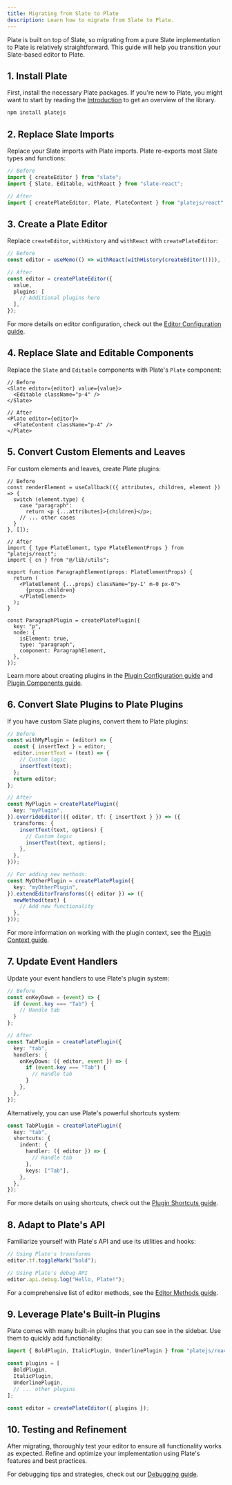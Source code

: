 ```yaml
---
title: Migrating from Slate to Plate
description: Learn how to migrate from Slate to Plate.
---
```


Plate is built on top of Slate, so migrating from a pure Slate implementation to Plate is relatively straightforward. This guide will help you transition your Slate-based editor to Plate.

## 1. Install Plate

First, install the necessary Plate packages. If you're new to Plate, you might want to start by reading the [Introduction](/docs/installation) to get an overview of the library.

```bash
npm install platejs
```

## 2. Replace Slate Imports

Replace your Slate imports with Plate imports. Plate re-exports most Slate types and functions:

```ts
// Before
import { createEditor } from "slate";
import { Slate, Editable, withReact } from "slate-react";

// After
import { createPlateEditor, Plate, PlateContent } from "platejs/react";
```

## 3. Create a Plate Editor

Replace `createEditor`, `withHistory` and `withReact` with `createPlateEditor`:

```ts
// Before
const editor = useMemo(() => withReact(withHistory(createEditor()))), []);

// After
const editor = createPlateEditor({
  value,
  plugins: [
    // Additional plugins here
  ],
});
```

For more details on editor configuration, check out the [Editor Configuration guide](/docs/editor).

## 4. Replace Slate and Editable Components

Replace the `Slate` and `Editable` components with Plate's `Plate` component:

```tsx
// Before
<Slate editor={editor} value={value}>
  <Editable className="p-4" />
</Slate>

// After
<Plate editor={editor}>
  <PlateContent className="p-4" />
</Plate>
```

## 5. Convert Custom Elements and Leaves

For custom elements and leaves, create Plate plugins:

```tsx
// Before
const renderElement = useCallback(({ attributes, children, element }) => {
  switch (element.type) {
    case "paragraph":
      return <p {...attributes}>{children}</p>;
    // ... other cases
  }
}, []);

// After
import { type PlateElement, type PlateElementProps } from "platejs/react";
import { cn } from "@/lib/utils";

export function ParagraphElement(props: PlateElementProps) {
  return (
    <PlateElement {...props} className="py-1' m-0 px-0">
      {props.children}
    </PlateElement>
  );
}

const ParagraphPlugin = createPlatePlugin({
  key: "p",
  node: {
    isElement: true,
    type: "paragraph",
    component: ParagraphElement,
  },
});
```

Learn more about creating plugins in the [Plugin Configuration guide](/docs/plugin) and [Plugin Components guide](/docs/plugin-components).

## 6. Convert Slate Plugins to Plate Plugins

If you have custom Slate plugins, convert them to Plate plugins:

```ts
// Before
const withMyPlugin = (editor) => {
  const { insertText } = editor;
  editor.insertText = (text) => {
    // Custom logic
    insertText(text);
  };
  return editor;
};

// After
const MyPlugin = createPlatePlugin({
  key: "myPlugin",
}).overrideEditor(({ editor, tf: { insertText } }) => ({
  transforms: {
    insertText(text, options) {
      // Custom logic
      insertText(text, options);
    },
  },
}));

// For adding new methods:
const MyOtherPlugin = createPlatePlugin({
  key: "myOtherPlugin",
}).extendEditorTransforms(({ editor }) => ({
  newMethod(text) {
    // Add new functionality
  },
}));
```

For more information on working with the plugin context, see the [Plugin Context guide](/docs/plugin-context).

## 7. Update Event Handlers

Update your event handlers to use Plate's plugin system:

```ts
// Before
const onKeyDown = (event) => {
  if (event.key === "Tab") {
    // Handle tab
  }
};

// After
const TabPlugin = createPlatePlugin({
  key: "tab",
  handlers: {
    onKeyDown: ({ editor, event }) => {
      if (event.key === "Tab") {
        // Handle tab
      }
    },
  },
});
```

Alternatively, you can use Plate's powerful shortcuts system:

```ts
const TabPlugin = createPlatePlugin({
  key: "tab",
  shortcuts: {
    indent: {
      handler: ({ editor }) => {
        // Handle tab
      },
      keys: ["Tab"],
    },
  },
});
```

For more details on using shortcuts, check out the [Plugin Shortcuts guide](/docs/plugin-shortcuts).

## 8. Adapt to Plate's API

Familiarize yourself with Plate's API and use its utilities and hooks:

```ts
// Using Plate's transforms
editor.tf.toggleMark("bold");

// Using Plate's debug API
editor.api.debug.log("Hello, Plate!");
```

For a comprehensive list of editor methods, see the [Editor Methods guide](/docs/editor-methods).

## 9. Leverage Plate's Built-in Plugins

Plate comes with many built-in plugins that you can see in the sidebar. Use them to quickly add functionality:

```ts
import { BoldPlugin, ItalicPlugin, UnderlinePlugin } from "platejs/react";

const plugins = [
  BoldPlugin,
  ItalicPlugin,
  UnderlinePlugin,
  // ... other plugins
];

const editor = createPlateEditor({ plugins });
```

## 10. Testing and Refinement

After migrating, thoroughly test your editor to ensure all functionality works as expected. Refine and optimize your implementation using Plate's features and best practices.

For debugging tips and strategies, check out our [Debugging guide](/docs/debugging).
